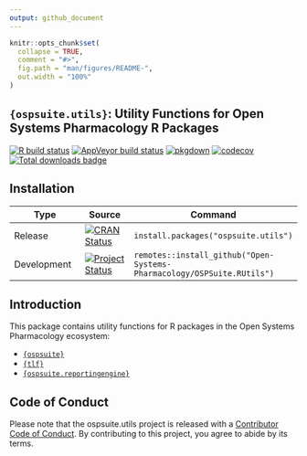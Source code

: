 ```yaml
---
output: github_document
---
```


<!-- README.md is generated from README.Rmd. Please edit that file -->

```r
knitr::opts_chunk$set(
  collapse = TRUE,
  comment = "#>",
  fig.path = "man/figures/README-",
  out.width = "100%"
)
```

## `{ospsuite.utils}`: Utility Functions for Open Systems Pharmacology R Packages

<!-- badges: start -->

[![R build status](https://github.com/Open-Systems-Pharmacology/OSPSuite.RUtils/workflows/R-CMD-check/badge.svg)](https://github.com/Open-Systems-Pharmacology/OSPSuite.RUtils)
[![AppVeyor build status](https://ci.appveyor.com/api/projects/status/github/Open-Systems-Pharmacology/OSPSuite.RUtils?branch=develop&svg=true)](https://ci.appveyor.com/project/open-systems-pharmacology-ci/ospsuite-rutils)
[![pkgdown](https://github.com/Open-Systems-Pharmacology/OSPSuite.RUtils/workflows/pkgdown/badge.svg)](https://github.com/Open-Systems-Pharmacology/OSPSuite.RUtils/actions)
[![codecov](https://codecov.io/gh/Open-Systems-Pharmacology/OSPSuite.RUtils/branch/main/graph/badge.svg)](https://app.codecov.io/gh/Open-Systems-Pharmacology/OSPSuite.RUtils?branch=main)
[![Total downloads badge](https://cranlogs.r-pkg.org/badges/grand-total/ospsuite.utils?color=blue)](https://CRAN.R-project.org/package=ospsuite.utils)


<!-- badges: end -->

## Installation

Type | Source | Command
---|---|---
Release | [![CRAN Status](https://www.r-pkg.org/badges/version/ospsuite.utils)](https://cran.r-project.org/package=ospsuite.utils) | `install.packages("ospsuite.utils")`
Development | [![Project Status](https://www.repostatus.org/badges/latest/active.svg)](https://www.repostatus.org/##active) | `remotes::install_github("Open-Systems-Pharmacology/OSPSuite.RUtils")`


## Introduction

This package contains utility functions for R packages in the Open Systems Pharmacology ecosystem:

- [`{ospsuite}`](https://www.open-systems-pharmacology.org/OSPSuite-R/)
- [`{tlf}`](https://www.open-systems-pharmacology.org/TLF-Library/)
- [`{ospsuite.reportingengine}`](https://www.open-systems-pharmacology.org/OSPSuite.ReportingEngine/)

## Code of Conduct

Please note that the ospsuite.utils project is released with a [Contributor Code of Conduct](https://www.open-systems-pharmacology.org/OSPSuite.RUtils/CODE_OF_CONDUCT.html). By contributing to this project, you agree to abide by its terms.
